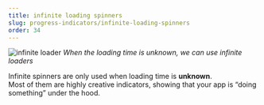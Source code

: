 ```yaml
---
title: infinite loading spinners
slug: progress-indicators/infinite-loading-spinners
order: 34
---
```


<SlideTemplate title="When to use infinite loading spinners?">

![infinite loader](/gif/loader_infinite_example.gif)
_When the loading time is unknown, we can use infinite loaders_

Infinite spinners are only used when loading time is **unknown**.  
Most of them are highly creative indicators, showing that your app is “doing something” under the hood.

</SlideTemplate>
